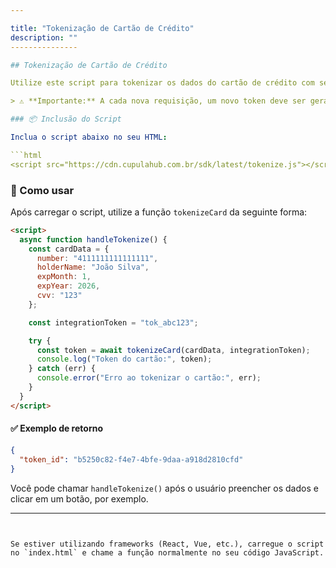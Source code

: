```yaml
---

title: "Tokenização de Cartão de Crédito"
description: ""
---------------

## Tokenização de Cartão de Crédito

Utilize este script para tokenizar os dados do cartão de crédito com segurança, antes de enviá-los para seu backend ou para a API da Fyntra.

> ⚠️ **Importante:** A cada nova requisição, um novo token deve ser gerado com os dados atualizados do cartão de crédito. Tokens não devem ser reutilizados.

### 📦 Inclusão do Script

Inclua o script abaixo no seu HTML:

```html
<script src="https://cdn.cupulahub.com.br/sdk/latest/tokenize.js"></script>
```

### 🧠 Como usar

Após carregar o script, utilize a função `tokenizeCard` da seguinte forma:

```html
<script>
  async function handleTokenize() {
    const cardData = {
      number: "4111111111111111",
      holderName: "João Silva",
      expMonth: 1,
      expYear: 2026,
      cvv: "123"
    };

    const integrationToken = "tok_abc123";

    try {
      const token = await tokenizeCard(cardData, integrationToken);
      console.log("Token do cartão:", token);
    } catch (err) {
      console.error("Erro ao tokenizar o cartão:", err);
    }
  }
</script>
```

#### ✅ Exemplo de retorno

```json
{
  "token_id": "b5250c82-f4e7-4bfe-9daa-a918d2810cfd"
}
```

Você pode chamar `handleTokenize()` após o usuário preencher os dados e clicar em um botão, por exemplo.

---
```


Se estiver utilizando frameworks (React, Vue, etc.), carregue o script no `index.html` e chame a função normalmente no seu código JavaScript.
